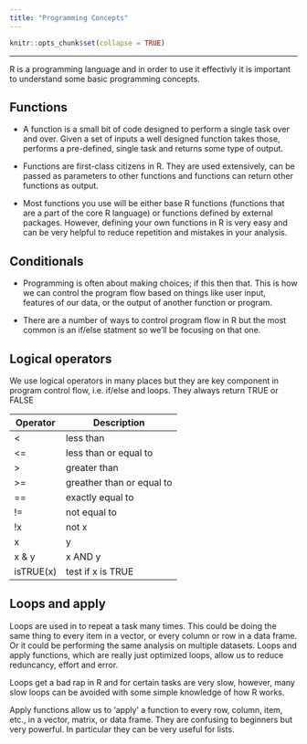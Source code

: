 ```yaml
---
title: "Programming Concepts"
---
```


```r
knitr::opts_chunk$set(collapse = TRUE)
```

---- 

R is a programming language and in order to use it effectivly it is important to understand some basic programming concepts. 


## Functions

* A function is a small bit of code designed to perform a single task over and over.  Given a set of inputs a well designed function takes those, performs a pre-defined, single task and returns some type of output.  

* Functions are first-class citizens in R.  They are used extensively, can be passed as parameters to other functions and functions can return other functions as output.

* Most functions you use will be either base R functions (functions that are a part of the core R language) or functions defined by external packages.  However, defining your own functions in R is very easy and can be very helpful to reduce repetition and mistakes in your analysis.

## Conditionals

* Programming is often about making choices; if this then that.  This is how we can control the program flow based on things like user input, features of our data, or the output of another function or program.

* There are a number of ways to control program flow in R but the most common is an if/else statment so we'll be focusing on that one.

## Logical operators

We use logical operators in many places but they are key component in program control flow, i.e. if/else and loops.  They always return TRUE or FALSE

Operator | Description
-------- | -----------
<				 | less than
<=       | less than or equal to
>        | greater than
>=       | greather than or equal to
==       | exactly equal to
!=       | not equal to
!x       | not x
x | y    | x OR y
x & y    | x AND y
isTRUE(x)| test if x is TRUE


## Loops and apply

Loops are used in to repeat a task many times.  This could be doing the same thing to every item in a vector, or every column or row in a data frame.  Or it could be performing the same analysis on multiple datasets.  Loops and apply functions, which are really just optimized loops, allow us to reduce reduncancy, effort and error.

Loops get a bad rap in R and for certain tasks are very slow, however, many slow loops can be avoided with some simple knowledge of how R works.

Apply functions allow us to 'apply' a function to every row, column, item, etc., in a vector, matrix, or data frame.  They are confusing to beginners but very powerful.  In particular they can be very useful for lists.  

